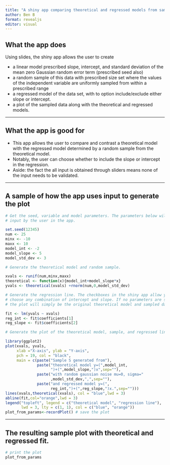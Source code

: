 ---
title: "A shiny app comparing theoretical and regressed models from sampled data"
author: Ben B
format: revealjs
editor: visual
---

## What the app does

Using slides, the shiny app allows the user to create

-   a linear model prescribed slope, intercept, and standard deviation of the mean zero Gaussian random error term (prescribed seed also)
-   a random sample of this data with prescribed size set where the values of the independent variable are uniformly sampled from within a prescribed range
-   a regressed model of the data set, with to option include/exclude either slope or intercept.
-   a plot of the sampled data along with the theoretical and regressed models.

------------------------------------------------------------------------

## What the app is good for

-   This app allows the user to compare and contrast a theoretical model with the regressed model determined by a random sample from the theoretical model.
-   Notably, the user can choose whether to include the slope or intercept in the regression.
-   Aside: the fact the all input is obtained through sliders means none of the input needs to be validated.

------------------------------------------------------------------------

## A sample of how the app uses input to generate the plot

```{r, echo=TRUE}

# Get the seed, variable and model parameters. The parameters below will be
# input by the user in the app.

set.seed(12345)
num <- 25
minx <- -10
maxx <- 10
model_int <- -2
model_slope <- 5
model_std_dev <- 3

# Generate the theoretical model and random sample.

xvals <- runif(num,minx,maxx)
theoretical <- function(x){model_int+model_slope*x}
yvals <- theoretical(xvals) +rnorm(num,0,model_std_dev)

# Generate the regression line. The checkboxes in the shiny app allow you to
# choose any combination of intercept and slope. If no parameters are selected,
# the plot will simply be the original theoretical model and sampled data set.

fit <- lm(yvals ~ xvals)
reg_int <- fit$coefficients[1]
reg_slope <- fit$coefficients[2]

# Generate the plot of the theoretical model, sample, and regressed line.

library(ggplot2)
plot(xvals, yvals,
     xlab ="X-axis", ylab = "Y-axis",
     pch = 19, col = "black",
     main = c(paste("Sample S generated from"),
              paste("theoretical model y=(",model_int,
                    ")+(",model_slope,")x",sep=""),
              paste("with random gaussian noise mu=0, sigma="
                    ,model_std_dev,",",sep=""),
              paste("and regressed model y=(",
                    reg_int,")+(",reg_slope,")x.",sep="")))
lines(xvals,theoretical(xvals), col = "blue",lwd = 3)
abline(fit,col="orange",lwd = 3)
legend("topleft", legend = c("theoretical model", "regression line"),
       lwd = 3, lty = c(1, 1), col = c("blue", "orange"))
plot_from_params<-recordPlot() # save the plot
```

------------------------------------------------------------------------

## The resulting sample plot with theoretical and regressed fit.

```{r, echo=TRUE}
# print the plot
plot_from_params
```
